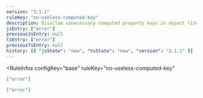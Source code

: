 ```yaml
---
version: "3.1.1"
ruleKey: "no-useless-computed-key"
description: Disallow unnecessary computed property keys in object literals
jsEntry: ["error"]
previousJsEntry: null
tsEntry: ["error"]
previousTsEntry: null
history: [{ "jsState": "new", "tsState": "new", "version": "3.1.1" }]
---
```


<RuleInfos 
  configKey="base" 
  ruleKey="no-useless-computed-key" 
>

```json
["error"]
```

```json
["error"]
```

</RuleInfos>
